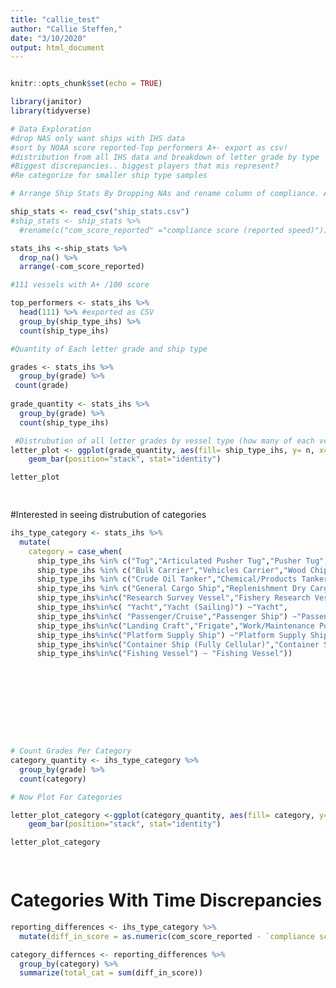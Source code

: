 ```yaml
---
title: "callie_test"
author: "Callie Steffen,"
date: "3/10/2020"
output: html_document
---
```

```r

```

```r
knitr::opts_chunk$set(echo = TRUE)

library(janitor)
library(tidyverse)
```

```r
# Data Exploration
#drop NAS only want ships with IHS data
#sort by NOAA score reported-Top performers A+- export as csv!
#distribution from all IHS data and breakdown of letter grade by type
#Biggest discrepancies.. biggest players that mis represent?
#Re categorize for smaller ship type samples

# Arrange Ship Stats By Dropping NAs and rename column of compliance. Arrange in descending order so we can get the top performers that have 100

ship_stats <- read_csv("ship_stats.csv")
#ship_stats <- ship_stats %>% 
  #rename(c("com_score_reported" ="compliance score (reported speed)"))

stats_ihs <-ship_stats %>% 
  drop_na() %>% 
  arrange(-com_score_reported)

#111 vessels with A+ /100 score

top_performers <- stats_ihs %>% 
  head(111) %>% #exported as CSV
  group_by(ship_type_ihs) %>% 
  count(ship_type_ihs)

#Quantity of Each letter grade and ship type 

grades <- stats_ihs %>% 
  group_by(grade) %>% 
 count(grade)
 
grade_quantity <- stats_ihs %>% 
  group_by(grade) %>% 
  count(ship_type_ihs)

 #Distrubution of all letter grades by vessel type (how many of each vessel type is getting each letter grade)
letter_plot <- ggplot(grade_quantity, aes(fill= ship_type_ihs, y= n, x=grade)) + 
    geom_bar(position="stack", stat="identity")

letter_plot

  


```

#Interested in seeing distrubution of categories 

```r

ihs_type_category <- stats_ihs %>%
  mutate(
    category = case_when(
      ship_type_ihs %in% c("Tug","Articulated Pusher Tug","Pusher Tug","Anchor Handling Tug Supply") ~ "Tug",
      ship_type_ihs %in% c("Bulk Carrier","Vehicles Carrier","Wood Chips Carrier","Heavy Load Carrier","Bulk Carrier, Self-discharging") ~ "Carrier",
      ship_type_ihs %in% c("Crude Oil Tanker","Chemical/Products Tanker", "Crude/Oil Products Tanker", "Products Tanker", "Replenishment Tanker","LPG Tanker","LNG Tanker","Chemical Tanker") ~ "Tanker",
      ship_type_ihs %in% c("General Cargo Ship","Replenishment Dry Cargo Vessel","Open Hatch Cargo Ship","Logistics Vessel (Naval Ro-Ro Cargo)","General Cargo Ship (with Ro-Ro facility)","Refrigerated Cargo Ship", "Ro-Ro Cargo Ship" ) ~ "Cargo",
      ship_type_ihs%in%c("Research Survey Vessel","Fishery Research Vessel") ~"Research",
      ship_type_ihs%in%c( "Yacht","Yacht (Sailing)") ~"Yacht",
      ship_type_ihs%in%c( "Passenger/Cruise","Passenger Ship") ~"Passenger",
      ship_type_ihs%in%c("Landing Craft","Frigate","Work/Maintenance Pontoon,non propelled","Icebreaker","Crew/Supply Vessel","Drilling Ship","Pollution Control Vessel","Cable Layer", "Hopper,Motor","Salvage Ship","Cable Repair Ship","Training Ship","Utility Vessel","Trailing Suction Hopper Dredger") ~ "Other",
      ship_type_ihs%in%c("Platform Supply Ship") ~"Platform Supply Ship",
      ship_type_ihs%in%c("Container Ship (Fully Cellular)","Container Ship (Fully Cellular/Ro-Ro Facility)") ~"Container Ship",
      ship_type_ihs%in%c("Fishing Vessel") ~ "Fishing Vessel"))
   









# Count Grades Per Category
category_quantity <- ihs_type_category %>% 
  group_by(grade) %>% 
  count(category)

# Now Plot For Categories

letter_plot_category <-ggplot(category_quantity, aes(fill= category, y= n, x=grade)) + 
    geom_bar(position="stack", stat="identity")

letter_plot_category

                                       

```

# Categories With Time Discrepancies 

```r
reporting_differences <- ihs_type_category %>% 
  mutate(diff_in_score = as.numeric(com_score_reported - `compliance score (calculated speed)`))

category_differnces <- reporting_differences %>% 
  group_by(category) %>%
  summarize(total_cat = sum(diff_in_score))


  


```



